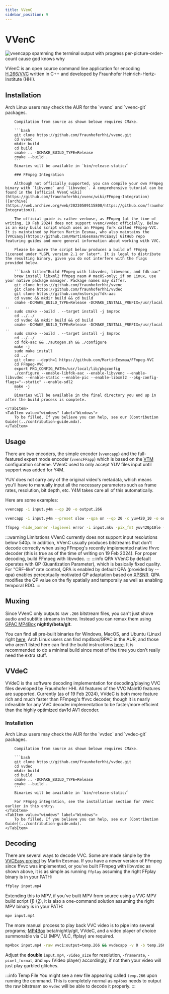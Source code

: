 ```yaml
---
title: VVenC
sidebar_position: 9
---
```



# VVenC

<picture>
    <source srcset="https://raw.githubusercontent.com/av1-community-contributors/images/main/VVenC_Spam.avif?token=GHSAT0AAAAAACEZPDXI3OYO3Z4Q7LU3Z52EZHY7FMA" type="image/avif" />
    <img src="https://autumn.revolt.chat/attachments/wU4lo6SU-hRjZSVeqd9vCOeAskthYXmiWHaXUTjyTa/VVenC_Spam.webp"
alt="vvencapp spamming the terminal output with progress per-picture-order-count cause god knows why" width="XX" height="YY" loading="lazy" />
</picture> 

VVenC is an open source command line application for encoding [H.266/VVC](../video/VVC.mdx) written in C++ and developed by Fraunhofer Heinrich-Hertz-Institute (HHI).

## Installation

<Tabs>
    <TabItem value="unixlike" label="Linux & macOS">
        Arch Linux users may check the AUR for the `vvenc` and `vvenc-git` packages.

        Compilation from source as shown belowe requires CMake.

        ```bash
        git clone https://github.com/fraunhoferhhi/vvenc.git
        cd vvenc
        mkdir build
        cd build
        cmake .. -DCMAKE_BUILD_TYPE=Release
        cmake --build .
        ```
        Binaries will be available in `bin/release-static/`

        ### FFmpeg Integration

        Although not officially supported, you can compile your own FFmpeg binary with `libvvenc` and `libvvdec`. A comprehensive tutorial can be found in the [official VVenC wiki](https://github.com/fraunhoferhhi/vvenc/wiki/FFmpeg-Integration) ([archive](https://web.archive.org/web/20230509115800/https://github.com/fraunhoferhhi/vvenc/wiki/FFmpeg-Integration)).

        The official guide is rather verbose, as FFmpeg (at the time of writing, 19 Feb 2024) does not support vvenc/vvdec officially. Below is an easy build script which uses an FFmpeg fork called FFmpeg-VVC. It is maintained by Marten Martin Eesmaa, who also maintains the [VVCEasy](https://github.com/MartinEesmaa/VVCEasy) GitHub repo featuring guides and more general information about working with VVC.

        Please be aware the script below produces a build of FFmpeg licensed under *LGPL version 2.1 or later*. It is legal to distribute the resulting binary, given you do not interfere with the flags provided below.

        ```bash title="Build FFmpeg with libvvdec, libvvenc, and fdk-aac"
        brew install libxml2 ffmpeg nasm # macOS-only; if on Linux, use your native package manager. Package names may differ.
        git clone https://github.com/fraunhoferhhi/vvenc
        git clone https://github.com/fraunhoferhhi/vvdec
        git clone https://github.com/mstorsjo/fdk-aac
        cd vvenc && mkdir build && cd build
        cmake -DCMAKE_BUILD_TYPE=Release -DCMAKE_INSTALL_PREFIX=/usr/local ..
        sudo cmake --build . --target install -j $nproc
        cd ../../
        cd vvdec && mkdir build && cd build
        cmake -DCMAKE_BUILD_TYPE=Release -DCMAKE_INSTALL_PREFIX=/usr/local ..
        sudo cmake --build . --target install -j $nproc
        cd ../../
        cd fdk-aac && ./autogen.sh && ./configure
        make -j
        sudo make install
        cd ../
        git clone --depth=1 https://github.com/MartinEesmaa/FFmpeg-VVC
        cd FFmpeg-VVC
        export PKG_CONFIG_PATH=/usr/local/lib/pkgconfig
        ./configure --enable-libfdk-aac --enable-libvvenc --enable-libvvdec --enable-static --enable-pic --enable-libxml2 --pkg-config-flags="--static" --enable-sdl2
        make -j
        ```
        Binaries will be available in the final directory you end up in after the build process is complete.

    </TabItem>
    <TabItem value="windows" label="Windows">
        To be filled. If you believe you can help, see our [Contribution Guide](../contribution-guide.mdx).
    </TabItem>
</Tabs>

## Usage

There are two encoders, the simple encoder (`vvencapp`) and the full-featured expert mode encoder (`vvencFFapp`) which is based on the [VTM](./VTM.mdx) configuration scheme. VVenC used to only accept YUV files input until support was added for Y4M.

YUV does not carry any of the original video's metadata, which means you'll have to manually input all the necessary parameters such as frame rates, resolution, bit depth, etc. Y4M takes care all of this automatically.

Here are some examples:

```bash title="Standard VVenC input"
vvencapp -i input.y4m --qp 20 -o output.266
```
```bash title="Preset slow + qpa (already default) + YUV420P10"
vvencapp -i input.y4m --preset slow --qpa on --qp 20 -c yuv420_10 -o output.266
```
```bash title="Piping with FFmpeg"
ffmpeg -hide_banner -loglevel error -i input.mkv -pix_fmt yuv420p10le -strict -1 -f yuv4mpegpipe - | vvencapp -i - --y4m --preset medium --qpa on --qp 20 -c yuv420_10 -o output.266
```

:::warning Limitations
VVenC currently does not support input resolutions below 540p. In addition, VVenC usually produces bitstreams that don't decode correctly when using FFmpeg's recently implemented native ffvvc decoder (this is true as of the time of writing on 19 Feb 2024). For proper decoding, build FFmpeg with libvvdec.
:::
:::info QPA
VVenC by default operates with QP (Quantization Parameter), which is basically fixed quality. For "CRF-like" rate control, QPA is enabled by default
QPA (provided by --qpa) enables perceptually motivated QP adaptation based on [XPSNR](../metrics/XPSNR.mdx). QPA modifies the QP value on the fly spatially and temporally as well as enabling temporal RDO.
:::

## Muxing

Since VVenC only outputs raw ``.266`` bitstream files, you can't just shove audio and subtitle streams in there. Instead you can remux them using [GPAC MP4Box](https://github.com/gpac/gpac) **nightly/beta/git**. 

You can find all pre-built binaries for Windows, MacOS, and Ubuntu (Linux) right [here](https://gpac.wp.imt.fr/downloads/gpac-nightly-builds), Arch Linux users can find mp4box/GPAC in the AUR, and those who aren't listed here can find the build instructions [here](https://github.com/gpac/gpac/wiki/Build-Introduction). It is recommended to do a minimal build since most of the time you don't really need the extra stuff.

## VVdeC

VVdeC is the software decoding implementation for decoding/playing VVC files developed by Fraunhofer HHI. All features of the VVC Main10 features are supported. Currently (as of 19 Feb 2024), VVdeC is both more feature rich and much faster than FFmpeg's ffvvc decoder, though it is nearly infeasible for any VVC decoder implementation to be faster/more efficient than the highly optimized dav1d AV1 decoder.

### Installation
<Tabs>
    <TabItem value="unixlike" label="Linux & macOS">
        Arch Linux users may check the AUR for the `vvdec` and `vvdec-git` packages.

        Compilation from source as shown belowe requires CMake.

        ```bash
        git clone https://github.com/fraunhoferhhi/vvdec.git
        cd vvdec
        mkdir build
        cd build
        cmake .. -DCMAKE_BUILD_TYPE=Release
        cmake --build .
        ```
        Binaries will be available in `bin/release-static/`

        For FFmpeg integration, see the installation section for VVenC earlier in this entry.
    </TabItem>
    <TabItem value="windows" label="Windows">
        To be filled. If you believe you can help, see our [Contribution Guide](../contribution-guide.mdx).
    </TabItem>
</Tabs>

## Decoding

There are several ways to decode VVC. Some are made simple by the [VVCEasy project](https://github.com/MartinEesmaa/VVCEasy) by Martin Eesmaa. If you have a newer version of FFmpeg since ffvvc was implemented, or you've built FFmpeg with libvvdec as shown above, it is as simple as running `ffplay` assuming the right FFplay binary is in your PATH:

```bash title="FFplay VVC video"
ffplay input.mp4
```
Extending this to MPV, if you've built MPV from source using a VVC MPV build script ([1](https://github.com/gianni-rosato/mpv-build-vvc/)) ([2](https://github.com/MartinEesmaa/mpv-build)), it is also a one-command solution assuming the right MPV binary is in your PATH:

```bash title="VVC video playing through MPV"
mpv input.mp4
```

The more manual process to play back VVC video is to pipe into several programs; [MP4Box](../utilities/mp4box.mdx) beta/nightly/git, VVdeC, and a video player of choice summonable via CLI (MPV, VLC, ffplay) are required.

```bash title="MP4Box -> VVdeC --> FFmpeg (without libvvdec support)"
mp4box input.mp4 -raw vvc1:output=temp.266 && vvdecapp -v 0 -b temp.266 -o - | ffmpeg -video_size 1920x804 -framerate 24 -pixel_format yuv420p10le -f rawvideo -i - -i input.mp4 -c copy -map 0:v -map 1:a -f nut - | mpv -
```

Adjust the **double** ``input.mp4``, ``-video_size`` for resolution, ``-framerate``, ``-pixel_format``, and ``mpv`` (Video player) accordingly, if not then your video will just play garbled glitches.

:::info Temp File
You might see a new file appearing called ``temp.266`` upon running the command. This is completely normal as ``mp4box`` needs to output the raw bitstream so ``vvdec`` will be able to decode it properly.
:::

